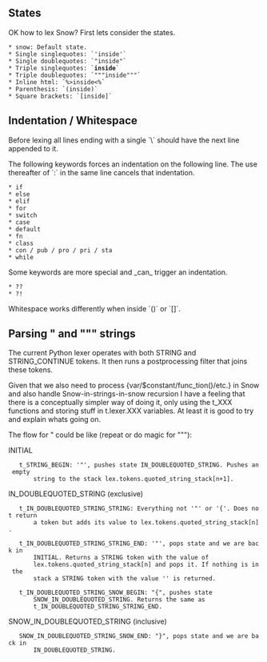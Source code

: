 == States ==
OK how to lex Snow? First lets consider the states.

 * snow: Default state.
 * Single singlequotes: `'inside'`
 * Single doublequotes: `"inside"`
 * Triple singlequotes: `'''inside'''`
 * Triple doublequotes: `"""inside"""`
 * Inline html: `%>inside<%`
 * Parenthesis: `(inside)`
 * Square brackets: `[inside]`
 
== Indentation / Whitespace ==
Before lexing all lines ending with a single `\` should have the next line
appended to it.

The following keywords forces an indentation on the following line. The use 
thereafter of `:` in the same line cancels that indentation.

 * if
 * else
 * elif
 * for
 * switch
 * case
 * default
 * fn
 * class
 * con / pub / pro / pri / sta
 * while

Some keywords are more special and _can_ trigger an indentation.

 * ??
 * ?!
 
Whitespace works differently when inside `()` or `[]`.

== Parsing " and """ strings ==
The current Python lexer operates with both STRING and STRING_CONTINUE tokens.
It then runs a postprocessing filter that joins these tokens. 

Given that we also need to process {var/$constant/func_tion()/etc.} in Snow 
and also handle Snow-in-strings-in-snow recursion I have a feeling that there is 
a conceptually simpler way of doing it, only using the t_XXX functions and 
storing stuff in t.lexer.XXX variables. At least it is good to try and explain 
whats going on.

The flow for " could be like (repeat or do magic for """):

INITIAL
    t_STRING_BEGIN: '"', pushes state IN_DOUBLEQUOTED_STRING. Pushes an empty
        string to the stack lex.tokens.quoted_string_stack[n+1].

IN_DOUBLEQUOTED_STRING (exclusive)
    t_IN_DOUBLEQUOTED_STRING_STRING: Everything not '"' or '{'. Does not return
        a token but adds its value to lex.tokens.quoted_string_stack[n].
    
    t_IN_DOUBLEQUOTED_STRING_STRING_END: '"', pops state and we are back in 
        INITIAL. Returns a STRING token with the value of 
        lex.tokens.quoted_string_stack[n] and pops it. If nothing is in the
        stack a STRING token with the value '' is returned.
        
    t_IN_DOUBLEQUOTED_STRING_SNOW_BEGIN: "{", pushes state 
        SNOW_IN_DOUBLEQUOTED_STRING. Returns the same as 
        t_IN_DOUBLEQUOTED_STRING_STRING_END.

SNOW_IN_DOUBLEQUOTED_STRING (inclusive)
    SNOW_IN_DOUBLEQUOTED_STRING_SNOW_END: "}", pops state and we are back in
        IN_DOUBLEQUOTED_STRING.
